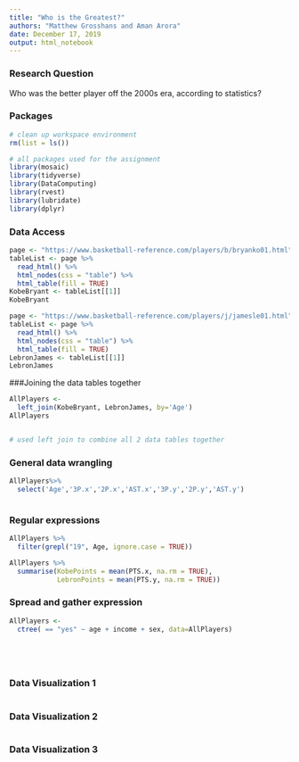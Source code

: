 ```yaml
---
title: "Who is the Greatest?"
authors: "Matthew Grosshans and Aman Arora"
date: December 17, 2019
output: html_notebook
---
```


### Research Question
Who was the better player off the 2000s era, according to statistics?

### Packages

```r
# clean up workspace environment
rm(list = ls())

# all packages used for the assignment
library(mosaic)
library(tidyverse)
library(DataComputing)
library(rvest)
library(lubridate)
library(dplyr)
```

### Data Access

```r
page <- "https://www.basketball-reference.com/players/b/bryanko01.html"
tableList <- page %>%
  read_html() %>%
  html_nodes(css = "table") %>%
  html_table(fill = TRUE)
KobeBryant <- tableList[[1]]
KobeBryant
```
```r
page <- "https://www.basketball-reference.com/players/j/jamesle01.html"
tableList <- page %>%
  read_html() %>%
  html_nodes(css = "table") %>%
  html_table(fill = TRUE)
LebronJames <- tableList[[1]]
LebronJames
```


###Joining the data tables together
```r
AllPlayers <-
  left_join(KobeBryant, LebronJames, by='Age') 
AllPlayers                


# used left join to combine all 2 data tables together
```


### General data wrangling
```r
AllPlayers%>%
  select('Age','3P.x','2P.x','AST.x','3P.y','2P.y','AST.y')



```


### Regular expressions
```r
AllPlayers %>% 
  filter(grepl("19", Age, ignore.case = TRUE)) 
```

```r
AllPlayers %>% 
  summarise(KobePoints = mean(PTS.x, na.rm = TRUE), 
            LebronPoints = mean(PTS.y, na.rm = TRUE))
```
### Spread and gather expression

```r
AllPlayers <- 
  ctree( == "yes" ~ age + income + sex, data=AllPlayers)






```




### Data Visualization 1

```r




```

### Data Visualization 2
```r



```





### Data Visualization 3

```r



```


